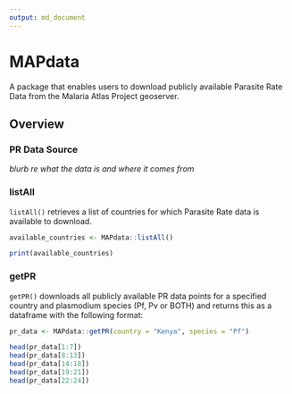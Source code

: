 ```yaml
---
output: md_document
---
```

# MAPdata 

A package that enables users to download publicly available Parasite Rate Data from the Malaria Atlas Project geoserver.

## Overview 

### PR Data Source

_blurb re what the data is and where it comes from_

### listAll

`listAll()` retrieves a list of countries for which Parasite Rate data is available to download. 

```r
available_countries <- MAPdata::listAll()
```
```r
print(available_countries)
```

### getPR

`getPR()` downloads all publicly available PR data points for a specified country and plasmodium species (Pf, Pv or BOTH) and returns this as a dataframe with the following format: 


```r
pr_data <- MAPdata::getPR(country = "Kenya", species = "Pf")
```
```r
head(pr_data[1:7])
head(pr_data[8:13])
head(pr_data[14:18])
head(pr_data[19:21])
head(pr_data[22:24])
```




